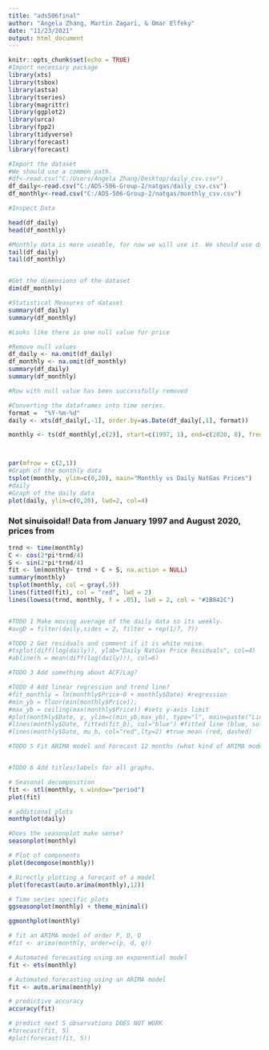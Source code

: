 ```yaml
---
title: "ads506final"
author: "Angela Zhang, Martin Zagari, & Omar Elfeky"
date: "11/23/2021"
output: html_document
---
```


```r
knitr::opts_chunk$set(echo = TRUE)
#Import necessary package
library(xts) 
library(tsbox)
library(astsa) 
library(tseries)
library(magrittr)
library(ggplot2)
library(urca)
library(fpp2)
library(tidyverse)
library(forecast)
library(forecast)
```

```r
#Import the dataset
#We should use a common path.
#df<-read.csv("C:/Users/Angela Zhang/Desktop/daily_csv.csv")
df_daily<-read.csv("C:/ADS-506-Group-2/natgas/daily_csv.csv")
df_monthly<-read.csv("C:/ADS-506-Group-2/natgas/monthly_csv.csv")

#Inspect Data

head(df_daily)
head(df_monthly)

#Monthly data is more useable, for now we will use it. We should use daily data if we will use smoothing.
tail(df_daily)
tail(df_monthly)


#Get the dimensions of the dataset
dim(df_monthly)

#Statistical Measures of dataset
summary(df_daily)
summary(df_monthly)

#Looks like there is one null value for price

#Remove null values
df_daily <- na.omit(df_daily)
df_monthly <- na.omit(df_monthly)
summary(df_daily)
summary(df_monthly)

#Row with null value has been successfully removed

#Converting the dataframes into time series.
format =  "%Y-%m-%d"
daily <- xts(df_daily[,-1], order.by=as.Date(df_daily[,1], format))

monthly <- ts(df_monthly[,c(2)], start=c(1997, 1), end=c(2020, 8), frequency=12)



par(mfrow = c(2,1))
#Graph of the monthly data
tsplot(monthly, ylim=c(0,20), main="Monthly vs Daily NatGas Prices")
#daily
#Graph of the daily data
plot(daily, ylim=c(0,20), lwd=2, col=4)


```


### Not sinuisoidal! Data from January 1997 and August 2020, prices from
```r
trnd <- time(monthly)
C <- cos(2*pi*trnd/4)
S <- sin(2*pi*trnd/4)
fit <- lm(monthly~ trnd + C + S, na.action = NULL)
summary(monthly)
tsplot(monthly, col = gray(.5))
lines(fitted(fit), col = "red", lwd = 2)
lines(lowess(trnd, monthly, f = .05), lwd = 2, col = "#1B842C")


#TODO 1 Make moving average of the daily data so its weekly.
#avgD = filter(daily,sides = 2, filter = rep(1/7, 7))

#TODO 2 Get residuals and comment if it is white noise.
#tsplot(diff(log(daily)), ylab="Daily NatGas Price Residuals", col=4)
#abline(h = mean(diff(log(daily))), col=6)

#TODO 3 Add something about ACF/Lag?

#TODO 4 Add linear regression and trend line?
#fit_monthly = lm(monthly$Price~0 + monthly$Date) #regression
#min_yb = floor(min(monthly$Price)); 
#max_yb = ceiling(max(monthly$Price)) #sets y-axis limit
#plot(monthly$Date, y, ylim=c(min_yb,max_yb), type="l", main=paste("Linear Trend Plus Noise Series: ",i)) #plots
#lines(monthly$Date, fitted(fit_b), col="blue") #fitted line (blue, solid)
#lines(monthly$Date, mu_b, col="red",lty=2) #true mean (red, dashed)

#TODO 5 Fit ARIMA model and Forecast 12 months (what kind of ARIMA model? what values of p,q,d?)


#TODO 6 Add titles/labels for all graphs.

```
```r
# Seasonal decomposition
fit <- stl(monthly, s.window="period")
plot(fit)

# additional plots
monthplot(daily)

#Does the seasonplot make sense?
seasonplot(monthly)
```

```r
# Plot of components
plot(decompose(monthly)) 

# Directly plotting a forecast of a model
plot(forecast(auto.arima(monthly),12))

# Time series specific plots
ggseasonplot(monthly) + theme_minimal()

ggmonthplot(monthly)
```
```r
# fit an ARIMA model of order P, D, Q
#fit <- arima(monthly, order=c(p, d, q))

# Automated forecasting using an exponential model
fit <- ets(monthly)

# Automated forecasting using an ARIMA model
fit <- auto.arima(monthly)

# predictive accuracy
accuracy(fit)

# predict next 5 observations DOES NOT WORK 
#forecast(fit, 5)
#plot(forecast(fit, 5))
```

